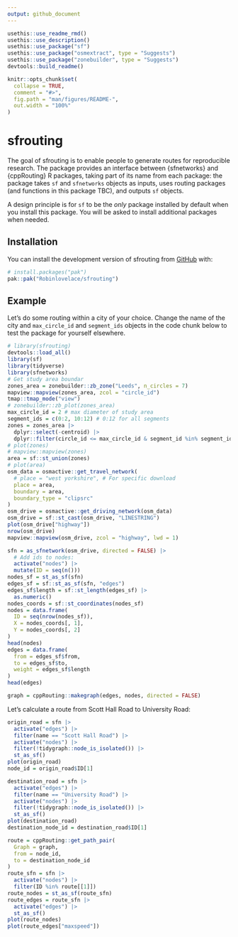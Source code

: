 ```yaml
---
output: github_document
---
```


<!-- README.md is generated from README.Rmd. Please edit that file -->

```r
usethis::use_readme_rmd()
usethis::use_description()
usethis::use_package("sf")
usethis::use_package("osmextract", type = "Suggests")
usethis::use_package("zonebuilder", type = "Suggests")
devtools::build_readme()
```

```r
knitr::opts_chunk$set(
  collapse = TRUE,
  comment = "#>",
  fig.path = "man/figures/README-",
  out.width = "100%"
)
```

# sfrouting

<!-- badges: start -->
<!-- badges: end -->

The goal of sfrouting is to enable people to generate routes for reproducible research.
The package provides an interface between {sfnetworks} and {cppRouting} R packages, taking part of its name from each package: the package takes `sf` and `sfnetworks` objects as inputs, uses routing packages (and functions in this package TBC), and outputs `sf` objects.

A design principle is for `sf` to be the *only* package installed by default when you install this package.
You will be asked to install additional packages when needed.

## Installation

You can install the development version of sfrouting from [GitHub](https://github.com/) with:

``` r
# install.packages("pak")
pak::pak("Robinlovelace/sfrouting")
```

## Example

Let's do some routing within a city of your choice.
Change the name of the city and `max_circle_id` and `segment_ids` objects in the code chunk below to test the package for yourself elsewhere.

```r
# library(sfrouting)
devtools::load_all()
library(sf)
library(tidyverse)
library(sfnetworks)
# Get study area boundar
zones_area = zonebuilder::zb_zone("Leeds", n_circles = 7)
mapview::mapview(zones_area, zcol = "circle_id")
tmap::tmap_mode("view")
# zonebuilder::zb_plot(zones_area)
max_circle_id = 2 # max diameter of study area
segment_ids = c(0:2, 10:12) # 0:12 for all segments
zones = zones_area |> 
  dplyr::select(-centroid) |> 
  dplyr::filter(circle_id <= max_circle_id & segment_id %in% segment_ids)
# plot(zones)
# mapview::mapview(zones)
area = sf::st_union(zones)
# plot(area)
osm_data = osmactive::get_travel_network(
  # place = "west yorkshire", # For specific download
  place = area,
  boundary = area,
  boundary_type = "clipsrc"
)
osm_drive = osmactive::get_driving_network(osm_data)
osm_drive = sf::st_cast(osm_drive, "LINESTRING")
plot(osm_drive["highway"])
nrow(osm_drive)
mapview::mapview(osm_drive, zcol = "highway", lwd = 1)
```

```r
sfn = as_sfnetwork(osm_drive, directed = FALSE) |>
  # Add ids to nodes:
  activate("nodes") |>
  mutate(ID = seq(n())) 
nodes_sf = st_as_sf(sfn)
edges_sf = sf::st_as_sf(sfn, "edges")
edges_sf$length = sf::st_length(edges_sf) |> 
  as.numeric()
nodes_coords = sf::st_coordinates(nodes_sf)
nodes = data.frame(
  ID = seq(nrow(nodes_sf)),
  X = nodes_coords[, 1],
  Y = nodes_coords[, 2]
)
head(nodes)
edges = data.frame(
  from = edges_sf$from,
  to = edges_sf$to,
  weight = edges_sf$length
)
head(edges)
```

```r
graph = cppRouting::makegraph(edges, nodes, directed = FALSE)
```

Let's calculate a route from Scott Hall Road to University Road:

```r
origin_road = sfn |> 
  activate("edges") |>
  filter(name == "Scott Hall Road") |>
  activate("nodes") |>
  filter(!tidygraph::node_is_isolated()) |>
  st_as_sf()
plot(origin_road)
node_id = origin_road$ID[1]

destination_road = sfn |> 
  activate("edges") |>
  filter(name == "University Road") |>
  activate("nodes") |>
  filter(!tidygraph::node_is_isolated()) |>
  st_as_sf()
plot(destination_road)
destination_node_id = destination_road$ID[1]

route = cppRouting::get_path_pair(
  Graph = graph,
  from = node_id,
  to = destination_node_id
)
route_sfn = sfn |>
  activate("nodes") |>
  filter(ID %in% route[[1]])
route_nodes = st_as_sf(route_sfn)
route_edges = route_sfn |>
  activate("edges") |>
  st_as_sf()
plot(route_nodes)
plot(route_edges["maxspeed"])
```


